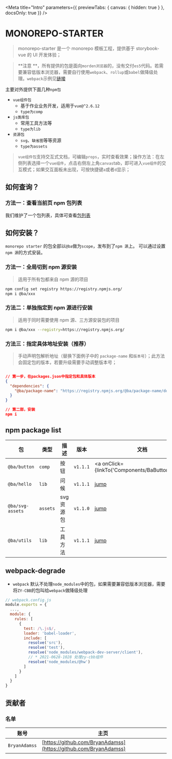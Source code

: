 <!-- args定义参考:https://storybook.js.org/docs/vue/writing-stories/args -->
<!-- argTypes定义参考:https://storybook.js.org/docs/react/essentials/controls#annotation -->


<Meta
  title="Intro"
  parameters={{ previewTabs: { canvas: { hidden: true } }, docsOnly: true }}
/>

# MONOREPO-STARTER

> monorepo-starter 是一个 monorepo 模板工程，提供基于 storybook-vue 的 UI 开发体验；

> **注意 **，所有提供的包是面向`morden浏览器`的，没有交付`es5`代码。若需要兼容低版本浏览器，需要自行使用`webpack`、`rollup`或`babel`做降级处理。`webpack`示例见[链接](#webpack-degrade)

主要对外提供下面几种`npm包`

- `vue组件包`
  - 基于作业业务开发，适用于`vue@^2.6.12`
  - `type为comp`
- `js类库包`
  - 常用工具方法等
  - `type为lib`
- `资源包`
  - `svg`、`缺省图`等等资源
  - `type为assets`

> `vue组件包`支持交互式文档，可编辑`props`，实时查看效果；操作方法：在左侧列表选择一个`vue组件`，点击右侧左上角`canvas`tab，即可进入`vue组件`的交互模式；如果交互面板未出现，可按快捷键`a`或者`d`显示；

## 如何查询？

### 方法一：查看当前页 npm 包列表

我们维护了一个包列表，具体可查看[包列表](#npm-package-list)

## 如何安装？

`monorepo starter` 的包全部以`@ba`做为`scope`，发布到了`npm 源`上。
可以通过设置`npm 源`的方式安装。

### 方法一：全局切到 npm 源安装

> 适用于所有包都来自 npm 源的项目

```bash
npm config set registry https://registry.npmjs.org/
npm i @ba/xxx
```

### 方法二：单独指定到 npm 源进行安装

> 适用于同时需要使用 npm 源、三方源安装包的项目

```bash
npm i @ba/xxx --registry=https://registry.npmjs.org/
```

### 方法三：指定具体地址安装（推荐）

> 手动声明包解析地址（替换下面例子中的 `package-name` 和`版本号`）；此方法会固定包的版本，若要升级需要手动调整版本号；

```json

// 第一步，在packages.json中指定包和具体版本
{
  "dependencies": {
    "@ba/package-name": "https://registry.npmjs.org/@ba/package-name/download/@ba/package-name-0.11.3.tgz"
  }
}

// 第二部，安装
npm i
```

## npm package list

| 包                          | 类型     | 描述       | 版本     | 文档                                                |
| --------------------------- | -------- | ---------- | -------- | --------------------------------------------------- |
| <code>@ba/button</code>     | `comp`   | 按钮       | `v1.1.1` | <a onClick={linkTo('Components/BaButton')}>jump</a> |
| <code>@ba/hello</code>      | `lib`    | 问候       | `v1.1.1` | [jump](?path=/story/libs-bahello--page)             |
| <code>@ba/svg-assets</code> | `assets` | svg 资源包 | `v1.1.0` | [jump](?path=/story/assets-basvgassets--page)       |
| <code>@ba/utils</code>      | `lib`    | 工具方法   | `v1.1.1` | [jump](?path=/story/libs-bautils--page)             |

## webpack-degrade

- `webpack` 默认不处理`node_modules`中的包，如果需要兼容低版本浏览器，需要将`ZY-CBB`的包叫给`webpack`做降级处理

```js
// webpack.config.js
module.exports = {
  ...,
  module: {
    rules: [
      {
        test: /\.js$/,
        loader: 'babel-loader',
        include: [
          resolve('src'),
          resolve('test'),
          resolve('node_modules/webpack-dev-server/client'),
          // * 2021-0628-1028 处理zy-cbb组件
          resolve('node_modules/@hw')
        ]
      }
    ]
  }
}
```

## 贡献者

### 名单

| 账号          | 主页                                                             |
| ------------- | ---------------------------------------------------------------- |
| `BryanAdamss` | [https://github.com/BryanAdamss](https://github.com/BryanAdamss) |
